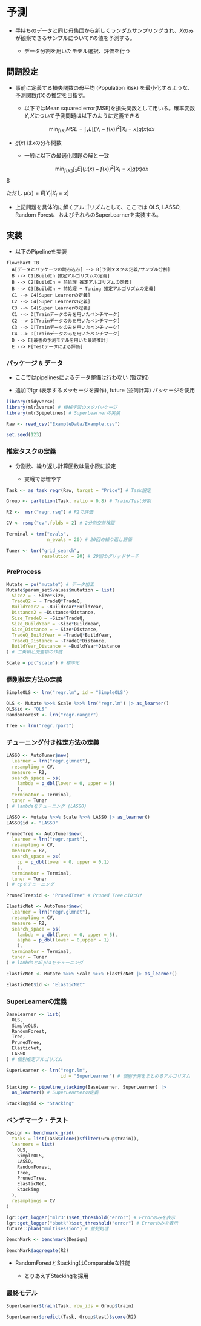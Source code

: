 # 予測 {#sec-Prediction}

- 手持ちのデータと同じ母集団から新しくランダムサンプリングされ、$X$のみが観察できるサンプルについて$Y$の値を予測する。

  - データ分割を用いたモデル選択、評価を行う

## 問題設定

- 事前に定義する損失関数の母平均 (Population Risk) を最小化するような、予測関数$f(X)$の推定を目指す。

  - 以下ではMean squared error(MSE)を損失関数として用いる。確率変数$Y,X$について予測問題は以下のように定義できる

$$\min_{f(X)}MSE = \int_{x}E[(Y_i-f(x))^2|X_i=x]g(x)dx$$

- $g(x)$ は$x$の分布関数

  - 一般に以下の最適化問題の解と一致

$$\min_{f(X_i)} \int_{x}E[(\mu(x)-f(x))^2|X_i=x]g(x)dx$$$

ただし $\mu(x)=E[Y_i|X_i=x]$

- 上記問題を具体的に解くアルゴリズムとして、ここでは OLS, LASSO, Random Forest、およびそれらのSuperLearnerを実装する。

## 実装

- 以下のPipelineを実装

```mermaid
flowchart TB
  A[データとパッケージの読み込み] --> B[予測タスクの定義/サンプル分割]
  B --> C1[BuildIn 推定アルゴリズムの定義]
  B --> C2[BuildIn + 前処理 推定アルゴリズムの定義]
  B --> C3[BuildIn + 前処理 + Tuning 推定アルゴリズムの定義]
  C1 --> C4[Super Learnerの定義]
  C2 --> C4[Super Learnerの定義]
  C3 --> C4[Super Learnerの定義]
  C1 --> D[Trainデータのみを用いたベンチマーク]
  C2 --> D[Trainデータのみを用いたベンチマーク]
  C3 --> D[Trainデータのみを用いたベンチマーク]
  C4 --> D[Trainデータのみを用いたベンチマーク]
  D --> E[最善の予測モデルを用いた最終推計]
  E --> F[Testデータによる評価]
```


### パッケージ & データ

- ここではpipelinesによるデータ整備は行わない (暫定的)

- 追加でlgr (表示するメッセージを操作), future (並列計算)  パッケージを使用

```r
library(tidyverse)
library(mlr3verse) # 機械学習のメタパッケージ
library(mlr3pipelines) # SuperLearnerの実装

Raw <- read_csv("ExampleData/Example.csv")

set.seed(123)
```

### 推定タスクの定義

- 分割数、繰り返し計算回数は最小限に設定

    - 実戦では増やす

```r
Task <- as_task_regr(Raw, target = "Price") # Task設定

Group <- partition(Task, ratio = 0.8) # Train/Test分割

R2 <-  msr("regr.rsq") # R2で評価

CV <- rsmp("cv",folds = 2) # 2分割交差検証

Terminal = trm("evals",
               n_evals = 20) # 20回の繰り返し評価

Tuner <- tnr("grid_search",
             resolution = 20) # 20回のグリッドサーチ
```

### PreProcess

```r
Mutate = po("mutate") # データ加工
Mutate$param_set$values$mutation = list(
  Size2 = ~ Size*Size,
  TradeQ2 = ~ TradeQ*TradeQ,
  BuildYear2 = ~BuildYear*BuildYear,
  Distance2 = ~Distance*Distance,
  Size_TradeQ = ~Size*TradeQ,
  Size_BuildYear = ~Size*BuildYear,
  Size_Distance = ~ Size*Distance,
  TradeQ_BuildYear = ~TradeQ*BuildYear,
  TradeQ_Distance = ~TradeQ*Distance,
  BuildYear_Distance = ~BuildYear*Distance
) # 二乗項と交差項の作成

Scale = po("scale") # 標準化
```


### 個別推定方法の定義

```r
SimpleOLS <- lrn("regr.lm", id = "SimpleOLS")

OLS <- Mutate %>>% Scale %>>% lrn("regr.lm") |> as_learner()
OLS$id <- "OLS"
RandomForest <- lrn("regr.ranger")

Tree <- lrn("regr.rpart")
```

### チューニング付き推定方法の定義

```r
LASSO <- AutoTuner$new(
  learner = lrn("regr.glmnet"),
  resampling = CV,
  measure = R2,
  search_space = ps(
    lambda = p_dbl(lower = 0, upper = 5)
    ),
  terminator = Terminal,
  tuner = Tuner
) # lambdaをチューニング (LASSO)

LASSO <- Mutate %>>% Scale %>>% LASSO |> as_learner()
LASSO$id <- "LASSO"

PrunedTree <- AutoTuner$new(
  learner = lrn("regr.rpart"),
  resampling = CV,
  measure = R2,
  search_space = ps(
    cp = p_dbl(lower = 0, upper = 0.1)
    ),
  terminator = Terminal,
  tuner = Tuner
) # cpをチューニング

PrunedTree$id <- "PrunedTree" # Pruned TreeとIDづけ

ElasticNet <- AutoTuner$new(
  learner = lrn("regr.glmnet"),
  resampling = CV,
  measure = R2,
  search_space = ps(
    lambda = p_dbl(lower = 0, upper = 5),
    alpha = p_dbl(lower = 0,upper = 1)
    ),
  terminator = Terminal,
  tuner = Tuner
) # lambdaとalphaをチューニング

ElasticNet <- Mutate %>>% Scale %>>% ElasticNet |> as_learner()

ElasticNet$id <- "ElasticNet"
```

### SuperLearnerの定義

```r
BaseLearner <- list(
  OLS,
  SimpleOLS,
  RandomForest,
  Tree,
  PrunedTree,
  ElasticNet,
  LASSO
) # 個別推定アルゴリズム

SuperLearner <- lrn("regr.lm",
                    id = "SuperLearner") # 個別予測をまとめるアルゴリズム

Stacking <- pipeline_stacking(BaseLearner, SuperLearner) |> 
  as_learner() # SuperLearnerの定義

Stacking$id <- "Stacking"
```

### ベンチマーク・テスト

```r
Design <- benchmark_grid(
  tasks = list(Task$clone()$filter(Group$train)),
  learners = list(
    OLS,
    SimpleOLS,
    LASSO,
    RandomForest,
    Tree,
    PrunedTree,
    ElasticNet,
    Stacking
  ),
  resamplings = CV
)

lgr::get_logger("mlr3")$set_threshold("error") # Errorのみを表示
lgr::get_logger("bbotk")$set_threshold("error") # Errorのみを表示
future::plan("multisession") # 並列処理

BenchMark <- benchmark(Design)

BenchMark$aggregate(R2)
```

- RandomForestとStackingはComparableな性能

    - とりあえずStackingを採用
    
### 最終モデル

```r
SuperLearner$train(Task, row_ids = Group$train)

SuperLearner$predict(Task, Group$test)$score(R2)
```


